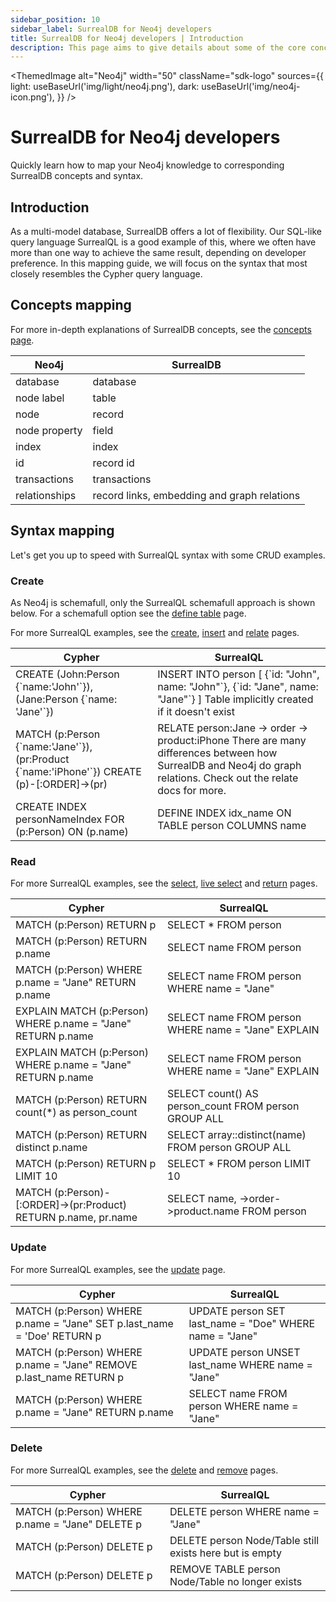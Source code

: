 ```yaml
---
sidebar_position: 10
sidebar_label: SurrealDB for Neo4j developers
title: SurrealDB for Neo4j developers | Introduction
description: This page aims to give details about some of the core concepts of SurrealDB, including the intended usecases, design choices, and overarching features.
---
```



<ThemedImage
  alt="Neo4j"
  width="50"
  className="sdk-logo"
  sources={{
    light: useBaseUrl('img/light/neo4j.png'),
    dark: useBaseUrl('img/neo4j-icon.png'),
  }}
/>

# SurrealDB for Neo4j developers

Quickly learn how to map your Neo4j knowledge to corresponding SurrealDB concepts and syntax.

## Introduction

As a multi-model database, SurrealDB offers a lot of flexibility. Our SQL-like query language SurrealQL is a good example of this, where we often have more than one way to achieve the same result, depending on developer preference. In this mapping guide, we will focus on the syntax that most closely resembles the Cypher query language.

## Concepts mapping

For more in-depth explanations of SurrealDB concepts, see the [concepts page](/docs/surrealdb/1.x/introduction/concepts).

<table>
    <thead>
        <tr>
            <th colspan="2" scope="col">Neo4j</th>
            <th colspan="2" scope="col">SurrealDB</th>
        </tr>
    </thead>  
    <tbody>
        <tr>
            <td colspan="2" scope="row" data-label="Neo4j">
                database
            </td>
            <td colspan="2" scope="row" data-label="SurrealDB">
                database
            </td>
        </tr>
        <tr>
            <td colspan="2" scope="row" data-label="Neo4j">
                node label
            </td>
            <td colspan="2" scope="row" data-label="SurrealDB">
                table
            </td>
        </tr>
        <tr>
            <td colspan="2" scope="row" data-label="Neo4j">
                node
            </td>
            <td colspan="2" scope="row" data-label="SurrealDB">
                record
            </td>
        </tr>
        <tr>
            <td colspan="2" scope="row" data-label="Neo4j">
                node property
            </td>
            <td colspan="2" scope="row" data-label="SurrealDB">
                field
            </td>
        </tr>
        <tr>
            <td colspan="2" scope="row" data-label="Neo4j">
                index
            </td>
            <td colspan="2" scope="row" data-label="SurrealDB">
                index
            </td>
        </tr>
        <tr>
            <td colspan="2" scope="row" data-label="Neo4j">
                id
            </td>
            <td colspan="2" scope="row" data-label="SurrealDB">
                record id
            </td>
        </tr>
        <tr>
            <td colspan="2" scope="row" data-label="Neo4j">
                transactions
            </td>
            <td colspan="2" scope="row" data-label="SurrealDB">
                transactions
            </td>
        </tr>
        <tr>
            <td colspan="2" scope="row" data-label="Neo4j">
                relationships
            </td>
            <td colspan="2" scope="row" data-label="SurrealDB">
                record links, embedding and graph relations
            </td>
        </tr>
    </tbody>
</table>

## Syntax mapping

Let's get you up to speed with SurrealQL syntax with some CRUD examples.

### Create

As Neo4j is schemafull, only the SurrealQL schemafull approach is shown below. For a schemafull option see the [define table](/docs/surrealdb/1.x/surrealql/statements/define/table) page.

For more SurrealQL examples, see the [create](/docs/surrealdb/1.x/surrealql/statements/create), [insert](/docs/surrealdb/1.x/surrealql/statements/insert) and [relate](/docs/surrealdb/1.x/surrealql/statements/relate) pages.

<table>
    <thead>
        <tr>
            <th colspan="2" scope="col">Cypher</th>
            <th colspan="2" scope="col">SurrealQL</th>
        </tr>
    </thead>  
    <tbody>
        <tr>
            <td colspan="2" scope="row" data-label="SQL">
                CREATE (John:Person {`name:'John'`}), (Jane:Person {`name: 'Jane'`}) 
            </td>
            <td colspan="2" scope="row" data-label="SurrealQL">
                INSERT INTO person [     {`id: "John", name: "John"`},     {`id: "Jane", name: "Jane"`} ] Table implicitly created if it doesn't exist
            </td>
        </tr>
        <tr>
            <td colspan="2" scope="row" data-label="SQL">
                MATCH (p:Person {`name:'Jane'`}), (pr:Product {`name:'iPhone'`}) CREATE (p)-[:ORDER]->(pr)
            </td>
            <td colspan="2" scope="row" data-label="SurrealQL">
                RELATE person:Jane -> order -> product:iPhone There are many differences between how SurrealDB and Neo4j do graph relations. Check out the relate docs for more.
            </td>
        </tr>
        <tr>
            <td colspan="2" scope="row" data-label="SQL">
                CREATE INDEX personNameIndex FOR (p:Person) ON (p.name)
            </td>
            <td colspan="2" scope="row" data-label="SurrealQL">
                DEFINE INDEX idx_name  ON TABLE person COLUMNS name
            </td>
        </tr>
    </tbody>
</table>

### Read

For more SurrealQL examples, see the [select](/docs/surrealdb/1.x/surrealql/statements/select), [live select](/docs/surrealdb/1.x/surrealql/statements/live) and [return](https://surrealdb.com/docs/surrealql/statements/return) pages.

<table>
    <thead>
        <tr>
            <th colspan="2" scope="col">Cypher</th>
            <th colspan="2" scope="col">SurrealQL</th>
        </tr>
    </thead>  
    <tbody>
        <tr>
            <td colspan="2" scope="row" data-label="SQL">
                MATCH (p:Person) RETURN p
            </td>
            <td colspan="2" scope="row" data-label="SurrealQL">
                SELECT * FROM person
            </td>
        </tr>
        <tr>
            <td colspan="2" scope="row" data-label="SQL">
                MATCH (p:Person) RETURN p.name
            </td>
            <td colspan="2" scope="row" data-label="SurrealQL">
                SELECT name  FROM person
            </td>
        </tr>
        <tr>
            <td colspan="2" scope="row" data-label="SQL">
                MATCH (p:Person) WHERE p.name = "Jane" RETURN p.name 
            </td>
            <td colspan="2" scope="row" data-label="SurrealQL">
                SELECT name FROM person WHERE name = "Jane" 
            </td>
        </tr>
        <tr>
            <td colspan="2" scope="row" data-label="SQL">
                EXPLAIN MATCH (p:Person) WHERE p.name = "Jane" RETURN p.name 
            </td>
            <td colspan="2" scope="row" data-label="SurrealQL">
                SELECT name FROM person WHERE name = "Jane" EXPLAIN 
            </td>
        </tr>
        <tr>
            <td colspan="2" scope="row" data-label="SQL">
                EXPLAIN MATCH (p:Person) WHERE p.name = "Jane" RETURN p.name 
            </td>
            <td colspan="2" scope="row" data-label="SurrealQL">
                SELECT name FROM person WHERE name = "Jane" EXPLAIN 
            </td>
        </tr>
        <tr>
            <td colspan="2" scope="row" data-label="SQL">
                MATCH (p:Person) RETURN count(*) as person_count 
            </td>
            <td colspan="2" scope="row" data-label="SurrealQL">
                SELECT count() AS person_count FROM person GROUP ALL 
            </td>
        </tr>
        <tr>
            <td colspan="2" scope="row" data-label="SQL">
                MATCH (p:Person) RETURN distinct p.name
            </td>
            <td colspan="2" scope="row" data-label="SurrealQL">
                SELECT array::distinct(name) FROM person GROUP ALL
            </td>
        </tr>
        <tr>
            <td colspan="2" scope="row" data-label="SQL">
                MATCH (p:Person) RETURN p LIMIT 10
            </td>
            <td colspan="2" scope="row" data-label="SurrealQL">
                SELECT * FROM person LIMIT 10
            </td>
        </tr>
        <tr>
            <td colspan="2" scope="row" data-label="SQL">
                MATCH (p:Person)-[:ORDER]->(pr:Product) RETURN p.name, pr.name
            </td>
            <td colspan="2" scope="row" data-label="SurrealQL">
                SELECT name, ->order->product.name FROM person
            </td>
        </tr>
    </tbody>
</table>

### Update

For more SurrealQL examples, see the [update](/docs/surrealdb/1.x/surrealql/statements/update) page.

<table>
    <thead>
        <tr>
            <th colspan="2" scope="col">Cypher</th>
            <th colspan="2" scope="col">SurrealQL</th>
        </tr>
    </thead>  
    <tbody>
        <tr>
            <td colspan="2" scope="row" data-label="SQL">
                MATCH (p:Person)  WHERE p.name = "Jane"  SET p.last_name = 'Doe'  RETURN p
            </td>
            <td colspan="2" scope="row" data-label="SurrealQL">
                UPDATE person SET last_name = "Doe" WHERE name = "Jane"
            </td>
        </tr>
        <tr>
            <td colspan="2" scope="row" data-label="SQL">
                MATCH (p:Person)   WHERE p.name = "Jane"   REMOVE p.last_name RETURN p
            </td>
            <td colspan="2" scope="row" data-label="SurrealQL">
                UPDATE person UNSET last_name WHERE name = "Jane"
            </td>
        </tr>
        <tr>
            <td colspan="2" scope="row" data-label="SQL">
                MATCH (p:Person) WHERE p.name = "Jane" RETURN p.name
            </td>
            <td colspan="2" scope="row" data-label="SurrealQL">
                SELECT name FROM person WHERE name = "Jane"
            </td>
        </tr>
    </tbody>
</table>

### Delete

For more SurrealQL examples, see the [delete](/docs/surrealdb/1.x/surrealql/statements/delete) and [remove](/docs/surrealdb/1.x/surrealql/statements/remove) pages.

<table>
    <thead>
        <tr>
            <th colspan="2" scope="col">Cypher</th>
            <th colspan="2" scope="col">SurrealQL</th>
        </tr>
    </thead>  
    <tbody>
        <tr>
            <td colspan="2" scope="row" data-label="SQL">
                MATCH (p:Person)  WHERE p.name = "Jane"  DELETE p
            </td>
            <td colspan="2" scope="row" data-label="SurrealQL">
                DELETE person WHERE name = "Jane"
            </td>
        </tr>
        <tr>
            <td colspan="2" scope="row" data-label="SQL">
                MATCH (p:Person)  DELETE p
            </td>
            <td colspan="2" scope="row" data-label="SurrealQL">
                DELETE person Node/Table still exists here but is empty
            </td>
        </tr>
        <tr>
            <td colspan="2" scope="row" data-label="SQL">
                MATCH (p:Person)  DELETE p
            </td>
            <td colspan="2" scope="row" data-label="SurrealQL">
                REMOVE TABLE person Node/Table no longer exists
            </td>
        </tr>
    </tbody>
</table>